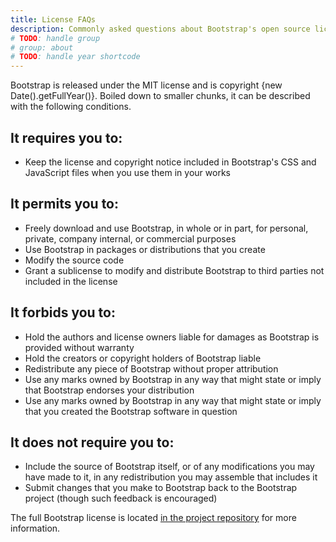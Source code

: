 ```yaml
---
title: License FAQs
description: Commonly asked questions about Bootstrap's open source license.
# TODO: handle group
# group: about
# TODO: handle year shortcode
---
```


Bootstrap is released under the MIT license and is copyright {new Date().getFullYear()}. Boiled down to smaller chunks, it can be described with the following conditions.

## It requires you to:

- Keep the license and copyright notice included in Bootstrap's CSS and JavaScript files when you use them in your works

## It permits you to:

- Freely download and use Bootstrap, in whole or in part, for personal, private, company internal, or commercial purposes
- Use Bootstrap in packages or distributions that you create
- Modify the source code
- Grant a sublicense to modify and distribute Bootstrap to third parties not included in the license

## It forbids you to:

- Hold the authors and license owners liable for damages as Bootstrap is provided without warranty
- Hold the creators or copyright holders of Bootstrap liable
- Redistribute any piece of Bootstrap without proper attribution
- Use any marks owned by Bootstrap in any way that might state or imply that Bootstrap endorses your distribution
- Use any marks owned by Bootstrap in any way that might state or imply that you created the Bootstrap software in question

## It does not require you to:

- Include the source of Bootstrap itself, or of any modifications you may have made to it, in any redistribution you may assemble that includes it
- Submit changes that you make to Bootstrap back to the Bootstrap project (though such feedback is encouraged)

The full Bootstrap license is located [in the project repository]([[config:repo]]/blob/v[[config:current_version]]/LICENSE) for more information.
